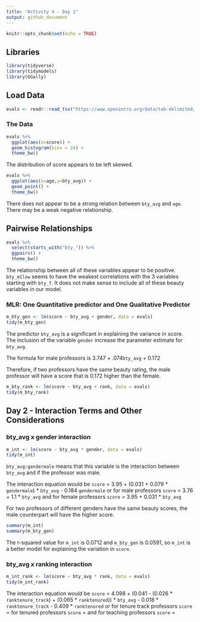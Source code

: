 ```yaml
---
title: "Activity 4 - Day 1"
output: github_document
---
```


```r
knitr::opts_chunk$set(echo = TRUE)
```

## Libraries
```r
library(tidyverse)
library(tidymodels)
library(GGally)
```


## Load Data
```r
evals <- readr::read_tsv("https://www.openintro.org/data/tab-delimited/evals.txt")
```
### The Data
```r
evals %>% 
  ggplot(aes(x=score)) + 
  geom_histogram(bins = 24) + 
  theme_bw()
```

The distribution of score appears to be left skewed.

```r
evals %>% 
  ggplot(aes(x=age,y=bty_avg)) + 
  geom_point() + 
  theme_bw()
```

There does not appear to be a strong relation between `bty_avg` and `age`. There may be a weak negative relationship.

## Pairwise Relationships
```r
evals %>% 
  select(starts_with("bty_")) %>% 
  ggpairs() +
  theme_bw()
```
The relationship between all of these variables appear to be positive. `bty_m1low` seems to have the weakest correlations with the 3 variables starting with `bty_f`. It does not make sense to include all of these beauty variables in our model.

### MLR: One Quantitative predictor and One Qualitative Predictor
```r
m_bty_gen <- lm(score ~ bty_avg + gender, data = evals)
tidy(m_bty_gen)
```

The predictor `bty_avg` is a significant in explaining the variance in score. The inclusion of the variable `gender` increase the parameter estimate for `bty_avg`.

The formula for male professors is 3.747 + .074`bty_avg` + 0.172

Therefore, if two professors have the same beauty rating, the male professor will have a score that is 0.172 higher than the female.

```r
m_bty_rank <- lm(score ~ bty_avg + rank, data = evals)
tidy(m_bty_rank)
```

## Day 2 - Interaction Terms and Other Considerations

### bty_avg x gender interaction
```r
m_int <- lm(score ~ bty_avg * gender, data = evals)
tidy(m_int)
```

`bty_avg:gendermale` means that this variable is the interaction between `bty_avg` and if the professor was male.

The interaction equation would be 
`score` = 3.95 + (0.031 + 0.079 * `gendermale`) * `bty_avg` - 0.184 `gendermale`
or for male professors
`score` = 3.76 + 1.1 * `bty_avg` 
and for female professors
`score` = 3.95 + 0.031 * `bty_avg` 

For two professors of different genders have the same beauty scores, the male counterpart will have the higher score.

```r
summary(m_int)
summary(m_bty_gen)
```
The r-squared value for `m_int` is 0.0712 and `m_bty_gen` is 0.0591, so `m_int` is a better model for explaining the variation in `score`.

### bty_avg x ranking interaction
```r
m_int_rank <- lm(score ~ bty_avg * rank, data = evals)
tidy(m_int_rank)
```

The interaction equation would be
`score` = 4.098 + (0.041 - (0.026 * `ranktenure_track`) + (0.065 * `ranktenured`)) * `bty_avg` - 0.018 * `ranktenure_track` - 0.409 * `ranktenured`
or for tenure track professors
`score` =
for tenured professors
`score` = 
and for teaching professors
`score` =